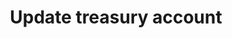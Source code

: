 ---
title: 'Update treasury account'
openapi: 'PUT /2023-11/admin/treasuryAccounts/{id}'
description: 'Updates the details of an existing treasury account identified by its unique ID. This endpoint allows modifying account information such as name, description, balance adjustments, or associated settings. Returns the updated account data upon success.'
---